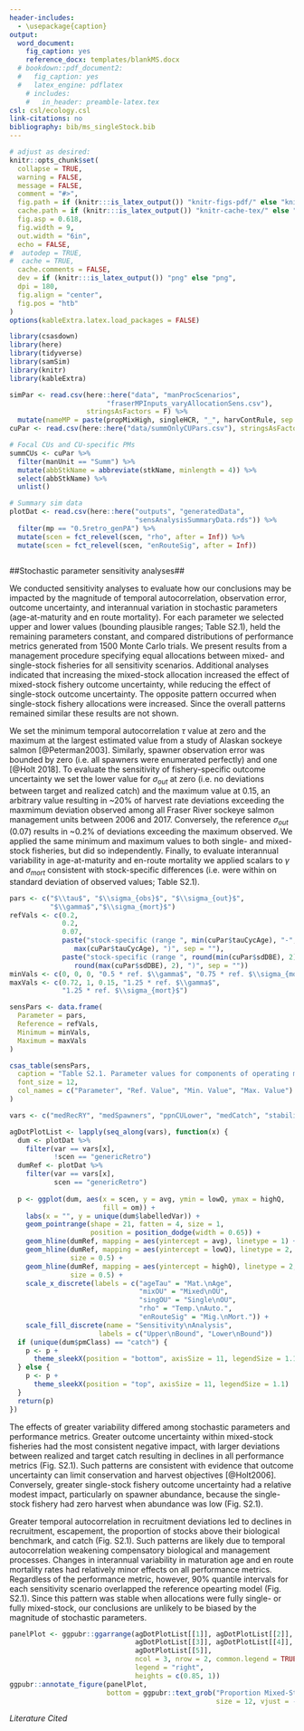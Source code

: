 ```yaml
---
header-includes:
  - \usepackage{caption}
output:
  word_document:
    fig_caption: yes
    reference_docx: templates/blankMS.docx
  # bookdown::pdf_document2:
  #   fig_caption: yes
  #   latex_engine: pdflatex
    # includes:
    #   in_header: preamble-latex.tex
csl: csl/ecology.csl
link-citations: no
bibliography: bib/ms_singleStock.bib
---
```


```r
# adjust as desired:
knitr::opts_chunk$set(
  collapse = TRUE,
  warning = FALSE,
  message = FALSE,
  comment = "#>",
  fig.path = if (knitr:::is_latex_output()) "knitr-figs-pdf/" else "knitr-figs-docx/",
  cache.path = if (knitr:::is_latex_output()) "knitr-cache-tex/" else "knitr-cache-docx/",
  fig.asp = 0.618,
  fig.width = 9,
  out.width = "6in",
  echo = FALSE,
#  autodep = TRUE,
#  cache = TRUE,
  cache.comments = FALSE,
  dev = if (knitr:::is_latex_output()) "png" else "png",
  dpi = 180,
  fig.align = "center",
  fig.pos = "htb"
)
options(kableExtra.latex.load_packages = FALSE)
```


```r
library(csasdown)
library(here)
library(tidyverse)
library(samSim)
library(knitr)
library(kableExtra)

simPar <- read.csv(here::here("data", "manProcScenarios",
                        "fraserMPInputs_varyAllocationSens.csv"), 
                   stringsAsFactors = F) %>% 
  mutate(nameMP = paste(propMixHigh, singleHCR, "_", harvContRule, sep = ""))
cuPar <- read.csv(here::here("data/summOnlyCUPars.csv"), stringsAsFactors = F)

# Focal CUs and CU-specific PMs
summCUs <- cuPar %>% 
  filter(manUnit == "Summ") %>% 
  mutate(abbStkName = abbreviate(stkName, minlength = 4)) %>% 
  select(abbStkName) %>% 
  unlist()

# Summary sim data
plotDat <- read.csv(here::here("outputs", "generatedData", 
                               "sensAnalysisSummaryData.rds")) %>% 
  filter(mp == "0.5retro_genPA") %>% 
  mutate(scen = fct_relevel(scen, "rho", after = Inf)) %>% 
  mutate(scen = fct_relevel(scen, "enRouteSig", after = Inf)) 
  
```


##Stochastic parameter sensitivity analyses##

We conducted sensitivity analyses to evaluate how our conclusions may be impacted by the magnitude of temporal autocorrelation, observation error, outcome uncertainty, and interannual variation in stochastic parameters (age-at-maturity and en route mortality). For each parameter we selected upper and lower values (bounding plausible ranges; Table S2.1), held the remaining parameters constant, and compared distributions of performance metrics generated from 1500 Monte Carlo trials. We present results from a management procedure specifying equal allocations between mixed- and single-stock fisheries for all sensitivity scenarios. Additional analyses indicated that increasing the mixed-stock allocation increased the effect of mixed-stock fishery outcome uncertainty, while reducing the effect of single-stock outcome uncertainty. The opposite pattern occurred when single-stock fishery allocations were increased. Since the overall patterns remained similar these results are not shown.

We set the minimum temporal autocorrelation $\tau$ value at zero and the maximum at the largest estimated value from a study of Alaskan sockeye salmon [@Peterman2003]. Similarly, spawner observation error was bounded by zero (i.e. all spawners were enumerated perfectly) and one [@Holt 2018]. To evaluate the sensitivity of fishery-specific outcome uncertainty we set the lower value for $\sigma_{out}$ at zero (i.e. no deviations between target and realized catch) and the maximum value at 0.15, an arbitrary value resulting in ~20% of harvest rate deviations exceeding the maxmimum deviation observed among all Fraser River sockeye salmon management units between 2006 and 2017. Conversely, the reference $\sigma_{out}$ (0.07) results in ~0.2% of deviations exceeding the maximum observed. We applied the same minimum and maximum values to both single- and mixed-stock fisheries, but did so independently. Finally, to evaluate interannual variability in age-at-maturity and en-route mortality we applied scalars to $\gamma$ and $\sigma_{mort}$ consistent with stock-specific differences (i.e. were within on standard deviation of observed values; Table S2.1). 

```r
pars <- c("$\\tau$", "$\\sigma_{obs}$", "$\\sigma_{out}$",
          "$\\gamma$","$\\sigma_{mort}$") 
refVals <- c(0.2,
             0.2,
             0.07,
             paste("stock-specific (range ", min(cuPar$tauCycAge), "-",
                max(cuPar$tauCycAge), ")", sep = ""),
             paste("stock-specific (range ", round(min(cuPar$sdDBE), 2), "-",
                round(max(cuPar$sdDBE), 2), ")", sep = ""))
minVals <- c(0, 0, 0, "0.5 * ref. $\\gamma$", "0.75 * ref. $\\sigma_{mort}$")
maxVals <- c(0.72, 1, 0.15, "1.25 * ref. $\\gamma$", 
             "1.25 * ref. $\\sigma_{mort}$")

sensPars <- data.frame(
  Parameter = pars,
  Reference = refVals,
  Minimum = minVals,
  Maximum = maxVals
)

csas_table(sensPars,
  caption = "Table S2.1. Parameter values for components of operating model and management procedure that were adjusted in sensitivity analyses.",
  font_size = 12,
  col_names = c("Parameter", "Ref. Value", "Min. Value", "Max. Value")
)
```


```r
vars <- c("medRecRY", "medSpawners", "ppnCULower", "medCatch", "stabilityCatch")

agDotPlotList <- lapply(seq_along(vars), function(x) {
  dum <- plotDat %>% 
    filter(var == vars[x],
           !scen == "genericRetro") 
  dumRef <- plotDat %>% 
    filter(var == vars[x],
           scen == "genericRetro")
  
  p <- ggplot(dum, aes(x = scen, y = avg, ymin = lowQ, ymax = highQ,
                       fill = om)) +
    labs(x = "", y = unique(dum$labelledVar)) +
    geom_pointrange(shape = 21, fatten = 4, size = 1,
                    position = position_dodge(width = 0.65)) +
    geom_hline(dumRef, mapping = aes(yintercept = avg), linetype = 1) +
    geom_hline(dumRef, mapping = aes(yintercept = lowQ), linetype = 2, 
               size = 0.5) +
    geom_hline(dumRef, mapping = aes(yintercept = highQ), linetype = 2, 
               size = 0.5) +
    scale_x_discrete(labels = c("ageTau" = "Mat.\nAge", 
                                "mixOU" = "Mixed\nOU", 
                                "singOU" = "Single\nOU",
                                "rho" = "Temp.\nAuto.", 
                                "enRouteSig" = "Mig.\nMort.")) + 
    scale_fill_discrete(name = "Sensitivity\nAnalysis",
                      labels = c("Upper\nBound", "Lower\nBound"))
  if (unique(dum$pmClass) == "catch") {
    p <- p +
      theme_sleekX(position = "bottom", axisSize = 11, legendSize = 1.1)
  } else {
    p <- p +
      theme_sleekX(position = "top", axisSize = 11, legendSize = 1.1)
  }
  return(p)
})
```

The effects of greater variability differed among stochastic parameters and performance metrics. Greater outcome uncertainty within mixed-stock fisheries had the most consistent negative impact, with larger deviations between realized and target catch resulting in declines in all performance metrics (Fig. S2.1). Such patterns are consistent with evidence that outcome uncertainty can limit conservation and harvest objectives [@Holt2006]. Conversely, greater single-stock fishery outcome uncertainty had a relative modest impact, particularly on spawner abundance, because the single-stock fishery had zero harvest when abundance was low (Fig. S2.1). 

Greater temporal autocorrelation in recruitment deviations led to declines in recruitment, escapement, the proportion of stocks above their biological benchmark, and catch (Fig. S2.1). Such patterns are likely due to temporal autocorrelation weakening compensatory biological and management processes. Changes in interannual variability in maturation age and en route mortality rates had relatively minor effects on all performance metrics. Regardless of the performance metric, however, 90% quantile intervals for each sensitivity scenario overlapped the reference opearting model (Fig. S2.1). Since this pattern was stable when allocations were fully single- or fully mixed-stock, our conclusions are unlikely to be biased by the magnitude of stochastic parameters.

```r
panelPlot <- ggpubr::ggarrange(agDotPlotList[[1]], agDotPlotList[[2]],
                               agDotPlotList[[3]], agDotPlotList[[4]],
                               agDotPlotList[[5]],
                               ncol = 3, nrow = 2, common.legend = TRUE,
                               legend = "right",
                               heights = c(0.85, 1))
ggpubr::annotate_figure(panelPlot,
                        bottom = ggpubr::text_grob("Proportion Mixed-Stock TAC",
                                                   size = 12, vjust = -1))
```

_Literature Cited_

